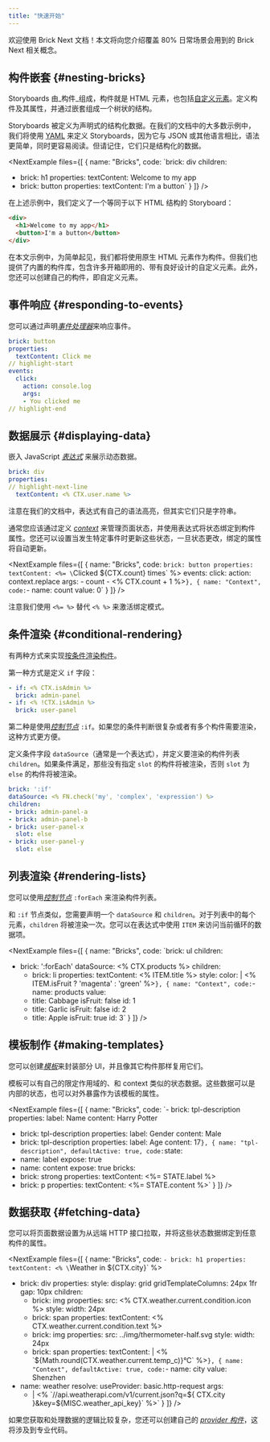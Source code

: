 ```yaml
---
title: "快速开始"
---
```



欢迎使用 Brick Next 文档！本文将向您介绍覆盖 80% 日常场景会用到的 Brick Next 相关概念。

## 构件嵌套 {#nesting-bricks}

Storyboards 由_构件_组成，构件就是 HTML 元素，也包括[自定义元素](https://developer.mozilla.org/zh-CN/docs/Web/API/Web_components)。定义构件及其属性，并通过嵌套组成一个树状的结构。

Storyboards 被定义为声明式的结构化数据。在我们的文档中的大多数示例中，我们将使用 [YAML](https://zh.wikipedia.org/wiki/YAML) 来定义 Storyboards，因为它与 JSON 或其他语言相比，语法更简单，同时更容易阅读。但请记住，它们只是结构化的数据。

<NextExample
  files={[
    {
      name: "Bricks",
      code:
`brick: div
children:
- brick: h1
  properties:
    textContent: Welcome to my app
- brick: button
  properties:
    textContent: I'm a button`
    }
  ]}
/>

在上述示例中，我们定义了一个等同于以下 HTML 结构的 Storyboard：

```html
<div>
  <h1>Welcome to my app</h1>
  <button>I'm a button</button>
</div>
```

在本文示例中，为简单起见，我们都将使用原生 HTML 元素作为构件。但我们也提供了内置的构件库，包含许多开箱即用的、带有良好设计的自定义元素。此外，您还可以创建自己的构件，即自定义元素。

## 事件响应 {#responding-to-events}

您可以通过声明[_事件处理器_](../concepts/events.md)来响应事件。

```yaml
brick: button
properties:
  textContent: Click me
// highlight-start
events:
  click:
    action: console.log
    args:
    - You clicked me
// highlight-end
```

## 数据展示 {#displaying-data}

嵌入 JavaScript [_表达式_](../concepts/expressions.md) 来展示动态数据。

```yaml
brick: div
properties:
// highlight-next-line
  textContent: <% CTX.user.name %>
```

注意在我们的文档中，表达式有自己的语法高亮，但其实它们只是字符串。

通常您应该通过定义 [_context_](../concepts/context.md) 来管理页面状态，并使用表达式将状态绑定到构件属性。您还可以设置当发生特定事件时更新这些状态，一旦状态更改，绑定的属性将自动更新。

<NextExample
  files={[
    {
      name: "Bricks",
      code:
`brick: button
properties:
  textContent: <%= \`Clicked \${CTX.count} times\` %>
events:
  click:
    action: context.replace
    args:
    - count
    - <% CTX.count + 1 %>`
    },
    {
      name: "Context",
      code:
`- name: count
  value: 0`
    }
  ]}
/>

注意我们使用 `<%= %>` 替代 `<% %>` 来激活绑定模式。

## 条件渲染 {#conditional-rendering}

有两种方式来实现[按条件渲染构件](../concepts/conditional-rendering.md)。

第一种方式是定义 `if` 字段：

```yaml
- if: <% CTX.isAdmin %>
  brick: admin-panel
- if: <% !CTX.isAdmin %>
  brick: user-panel
```

第二种是使用[_控制节点_](../concepts/control-nodes.md) `:if`。如果您的条件判断很复杂或者有多个构件需要渲染，这种方式更方便。

定义条件字段 `dataSource`（通常是一个表达式），并定义要渲染的构件列表 `children`。如果条件满足，那些没有指定 `slot` 的构件将被渲染，否则 `slot` 为 `else` 的构件将被渲染。

```yaml
brick: ':if'
dataSource: <% FN.check('my', 'complex', 'expression') %>
children:
- brick: admin-panel-a
- brick: admin-panel-b
- brick: user-panel-x
  slot: else
- brick: user-panel-y
  slot: else
```

## 列表渲染 {#rendering-lists}

您可以使用[_控制节点_](../concepts/control-nodes.md) `:forEach` 来渲染构件列表。

和 `:if` 节点类似，您需要声明一个 `dataSource` 和 `children`。对于列表中的每个元素，`children` 将被渲染一次。您可以在表达式中使用 `ITEM` 来访问当前循环的数据项。

<NextExample
  files={[
    {
      name: "Bricks",
      code:
`brick: ul
children:
- brick: ':forEach'
  dataSource: <% CTX.products %>
  children:
  - brick: li
    properties:
      textContent: <% ITEM.title %>
      style:
        color: |
          <%
            ITEM.isFruit ? 'magenta' : 'green'
          %>`
    },
    {
      name: "Context",
      code:
`- name: products
  value:
  - title: Cabbage
    isFruit: false
    id: 1
  - title: Garlic
    isFruit: false
    id: 2
  - title: Apple
    isFruit: true
    id: 3`
    }
  ]}
/>

## 模板制作 {#making-templates}

您可以创建[_模板_](../concepts/custom-templates.md)来封装部分 UI，并且像其它构件那样复用它们。

模板可以有自己的限定作用域的、和 context 类似的状态数据。这些数据可以是内部的状态，也可以对外暴露作为该模板的属性。

<NextExample
  files={[
    {
      name: "Bricks",
      code:
`- brick: tpl-description
  properties:
    label: Name
    content: Harry Potter
- brick: tpl-description
  properties:
    label: Gender
    content: Male
- brick: tpl-description
  properties:
    label: Age
    content: 17`
    },
    {
      name: "tpl-description",
      defaultActive: true,
      code:
`state:
- name: label
  expose: true
- name: content
  expose: true
bricks:
- brick: strong
  properties:
    textContent: <%= STATE.label %>
- brick: p
  properties:
    textContent: <%= STATE.content %>`
    }
  ]}
/>

## 数据获取 {#fetching-data}

您可以将页面数据设置为从远端 HTTP 接口拉取，并将这些状态数据绑定到任意构件的属性。

<NextExample
  files={[
    {
      name: "Bricks",
      code:
`- brick: h1
  properties:
    textContent: <% \`Weather in \${CTX.city}\` %>
- brick: div
  properties:
    style:
      display: grid
      gridTemplateColumns: 24px 1fr
      gap: 10px
  children:
  - brick: img
    properties:
      src: <% CTX.weather.current.condition.icon %>
      style:
        width: 24px
  - brick: span
    properties:
      textContent: <% CTX.weather.current.condition.text %>
  - brick: img
    properties:
      src: ../img/thermometer-half.svg
      style:
        width: 24px
  - brick: span
    properties:
      textContent: |
        <% \`\${Math.round(CTX.weather.current.temp_c)}°C\` %>`
    },
    {
      name: "Context",
      defaultActive: true,
      code:
`- name: city
  value: Shenzhen
- name: weather
  resolve:
    useProvider: basic.http-request
    args:
    - |
      <%
        \`//api.weatherapi.com/v1/current.json?q=\${
          CTX.city
        }&key=\${MISC.weather_api_key}\`
      %>`
    }
  ]}
/>

如果您获取和处理数据的逻辑比较复杂，您还可以创建自己的 [_provider 构件_](../concepts/provider-bricks.md)，这将涉及到专业代码。

